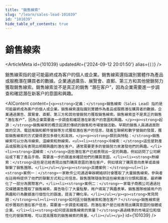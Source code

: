 ```yaml
---
title: "銷售線索"
slug: "/learn/sales-lead-101039"
id: "101039"
hide_table_of_contents: true
---
```



# 銷售線索

<ArticleMeta id={101039} updatedAt={'2024-09-12 20:01:50'} alias={`[]`} />
<div className='border-solid border-b border-t-0 my-4 border-[var(--ifm-color-gray-300)]' />

銷售線索指的是可能最終成為客户的個人或企業。銷售線索還指識別實體作為產品或服務潛在購買者的數據。企業通過廣告、展覽會、直郵、第三方和其他營銷努力獲取銷售線索。銷售線索並不是真正的銷售 “潛在客户”，因為企業需要進一步調查和確認潛在新客户的意圖和興趣。

<AIContent content={`<p><strong>定義：</strong>銷售線索（Sales Lead）指的是可能最終成為客户的個人或企業。銷售線索還指識別實體作為產品或服務潛在購買者的數據。企業通過廣告、展覽會、直郵、第三方和其他營銷努力獲取銷售線索。銷售線索並不是真正的銷售 “潛在客户”，因為企業需要進一步調查和確認潛在新客户的意圖和興趣。</p><p><strong>起源：</strong>銷售線索的概念起源於傳統的銷售和市場營銷活動。早期的銷售人員通過面對面的交流、電話推銷和郵件營銷等方式獲取潛在客户的信息。隨着互聯網和數字營銷的發展，獲取銷售線索的方式變得更加多樣化和高效。</p><p><strong>類別與特點：</strong>銷售線索可以分為冷線索、温線索和熱線索。<ul><li><strong>冷線索：</strong>這些是對產品或服務沒有表現出明顯興趣的潛在客户。通常需要更多的營銷努力來激發他們的興趣。</li><li><strong>温線索：</strong>這些潛在客户已經表現出一定的興趣，例如訪問了公司網站或下載了產品手冊。需要進一步的跟進來確認他們的購買意圖。</li><li><strong>熱線索：</strong>這些是已經表現出強烈購買意圖的潛在客户，例如填寫了購買意向表單或直接聯繫了銷售團隊。</li></ul></p><p><strong>具體案例：</strong><ul><li><strong>案例一：</strong>一家軟件公司通過舉辦網絡研討會獲取了大量銷售線索。參與者在註冊時提供了他們的聯繫方式和公司信息。銷售團隊隨後對這些線索進行分類和跟進，最終轉化了一部分為實際客户。</li><li><strong>案例二：</strong>一家電子商務公司通過社交媒體廣告獲取了銷售線索。廣告吸引了大量點擊，用户填寫了興趣表單。銷售團隊根據用户的興趣和行為數據進行個性化的跟進，提高了轉化率。</li></ul></p><p><strong>常見問題：</strong><ul><li><strong>如何區分銷售線索和潛在客户？</strong>銷售線索是初步獲取的潛在客户信息，需要進一步調查和確認。而潛在客户是已經表現出購買意圖的個體或企業。</li><li><strong>如何提高銷售線索的質量？</strong>通過精準的市場定位和個性化的營銷策略，可以提高獲取的銷售線索的質量。</li></ul></p>`} id={101039} />
